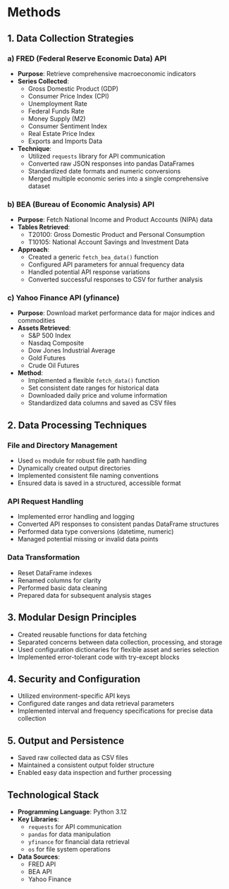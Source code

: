 # Methods

## 1. Data Collection Strategies

### a) FRED (Federal Reserve Economic Data) API

-   **Purpose**: Retrieve comprehensive macroeconomic indicators
-   **Series Collected**:
    -   Gross Domestic Product (GDP)
    -   Consumer Price Index (CPI)
    -   Unemployment Rate
    -   Federal Funds Rate
    -   Money Supply (M2)
    -   Consumer Sentiment Index
    -   Real Estate Price Index
    -   Exports and Imports Data
-   **Technique**:
    -   Utilized `requests` library for API communication
    -   Converted raw JSON responses into pandas DataFrames
    -   Standardized date formats and numeric conversions
    -   Merged multiple economic series into a single comprehensive dataset

### b) BEA (Bureau of Economic Analysis) API

-   **Purpose**: Fetch National Income and Product Accounts (NIPA) data
-   **Tables Retrieved**:
    -   T20100: Gross Domestic Product and Personal Consumption
    -   T10105: National Account Savings and Investment Data
-   **Approach**:
    -   Created a generic `fetch_bea_data()` function
    -   Configured API parameters for annual frequency data
    -   Handled potential API response variations
    -   Converted successful responses to CSV for further analysis

### c) Yahoo Finance API (yfinance)

-   **Purpose**: Download market performance data for major indices and commodities
-   **Assets Retrieved**:
    -   S&P 500 Index
    -   Nasdaq Composite
    -   Dow Jones Industrial Average
    -   Gold Futures
    -   Crude Oil Futures
-   **Method**:
    -   Implemented a flexible `fetch_data()` function
    -   Set consistent date ranges for historical data
    -   Downloaded daily price and volume information
    -   Standardized data columns and saved as CSV files

## 2. Data Processing Techniques

### File and Directory Management

-   Used `os` module for robust file path handling
-   Dynamically created output directories
-   Implemented consistent file naming conventions
-   Ensured data is saved in a structured, accessible format

### API Request Handling

-   Implemented error handling and logging
-   Converted API responses to consistent pandas DataFrame structures
-   Performed data type conversions (datetime, numeric)
-   Managed potential missing or invalid data points

### Data Transformation

-   Reset DataFrame indexes
-   Renamed columns for clarity
-   Performed basic data cleaning
-   Prepared data for subsequent analysis stages

## 3. Modular Design Principles

-   Created reusable functions for data fetching
-   Separated concerns between data collection, processing, and storage
-   Used configuration dictionaries for flexible asset and series selection
-   Implemented error-tolerant code with try-except blocks

## 4. Security and Configuration

-   Utilized environment-specific API keys
-   Configured date ranges and data retrieval parameters
-   Implemented interval and frequency specifications for precise data collection

## 5. Output and Persistence

-   Saved raw collected data as CSV files
-   Maintained a consistent output folder structure
-   Enabled easy data inspection and further processing

## Technological Stack

-   **Programming Language**: Python 3.12
-   **Key Libraries**:
    -   `requests` for API communication
    -   `pandas` for data manipulation
    -   `yfinance` for financial data retrieval
    -   `os` for file system operations
-   **Data Sources**:
    -   FRED API
    -   BEA API
    -   Yahoo Finance